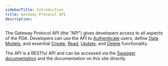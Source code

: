 ```yaml
---
sidebarTitle: Introduction
title: Gateway Protocol API
description:
---
```


The Gateway Protocol API (the "API") gives developers access to all aspects of the PDA. Developers can use the API to [Authenticate](/developer-guide/api-reference/auth/authenticate-account) users, define [Data Models](/developer-guide/api-reference/data-models/get-data-models), and essential [Create](/developer-guide/api-reference/data-assets/create-a-new-data-asset), [Read](/developer-guide/api-reference/data-assets/get-my-data-assets), [Update](/developer-guide/api-reference/data-assets/update-data-asset-by-id), and [Delete](/developer-guide/api-reference/data-assets/delete-data-asset-by-id) functionality.

The API is a RESTful API and can be accessed via the [Swagger documentation](https://dev.api.gateway.tech/swagger/index.html) and the documentation on this site directly.
